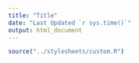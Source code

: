 ```yaml
---
title: "Title"
date: "Last Updated `r sys.time()`"
output: html_document
---
```


```r
source("../stylesheets/custom.R")
```

